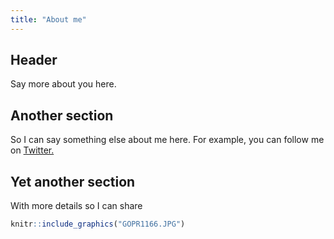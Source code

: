 ```yaml
---
title: "About me"
---
```


## Header

Say more about you here.

## Another section

So I can say something else about me here. For example, you can follow me on [Twitter.](www.twitter.com/tacourtne)

## Yet another section

With more details so I can share

```r
knitr::include_graphics("GOPR1166.JPG")
```

